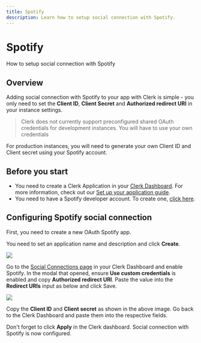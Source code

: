 ---
title: Spotify
description: Learn how to setup social connection with Spotify.
---

# Spotify

How to setup social connection with Spotify

## Overview

Adding social connection with Spotify to your app with Clerk is simple - you only need to set the **Client ID**, **Client Secret** and **Authorized redirect URI** in your instance settings.

> Clerk does not currently support preconfigured shared OAuth credentials for development instances. You will have to use your own credentials

For production instances, you will need to generate your own Client ID and Client secret using your Spotify account.

## Before you start

- You need to create a Clerk Application in your [Clerk Dashboard](https://dashboard.clerk.dev/). For more information, check out our [Set up your application guide](/get-started/setup-clerk).
- You need to have a Spotify developer account. To create one, [click here](https://developer.spotify.com/).

## Configuring Spotify social connection

First, you need to create a new OAuth Spotify app.

You need to set an application name and description and click **Create**.

![](/docs/images/authentication-providers/spotify/40307d1b86df4a302eab0b4838595625115a8a98-1891x831.png)

Go to the [Social Connections page](https://dashboard.clerk.dev/last-active?path=authentication/social) in your Clerk Dashboard and enable Spotify. In the modal that opened, ensure **Use custom credentials** is enabled and copy **Authorized redirect URI**. Paste the value into the **Redirect URIs** input as below and click Save.

![](/docs/images/authentication-providers/spotify/e7e7b20ac200f2a6d8c7a14f37f0c34743c098b9-1891x831.png)

Copy the **Client ID** and **Client secret** as shown in the above image. Go back to the Clerk Dashboard and paste them into the respective fields.

Don't forget to click **Apply** in the Clerk dashboard. Social connection with Spotify is now configured.
